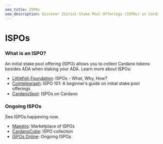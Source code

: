 ```yaml
---
seo_title: ISPOs
seo_description: Discover Initial Stake Pool Offerings (ISPOs) on Cardano. Earn additional Cardano tokens by staking ADA with chosen pools. See ongoing ISPOs now.
---
```


# ISPOs

### What is an ISPO?

An initial stake pool offering (ISPO) allows you to collect Cardano tokens besides ADA when staking your ADA. Learn more about ISPOs:

- [Littlefish Foundation](https://vault.littlefish.foundation/F.+Cardano/ISPO+-+What%2C+Why%2C+How%3F): ISPOs - What, Why, How?
- [Cointelegraph](https://cointelegraph.com/learn/ispo-101-a-beginners-guide-on-initial-stake-pool-offerings): ISPO 101: A beginner’s guide on initial stake pool offerings
- [CardanoSpot](https://cardanospot.io/news/initial-stake-pool-offering-ispo-on-cardano-ecosystem-0): ISPOs on Cardano

### Ongoing ISPOs

See ISPOs happening now.

- [Maestro](https://www.gomaestro.org/marketplace): Marketplace of ISPOs
- [CardanoCube](https://www.cardanocube.com/categories/ispo): ISPO collection
- [ISPOs Online](https://ispo.online/): Ongoing ISPOs
